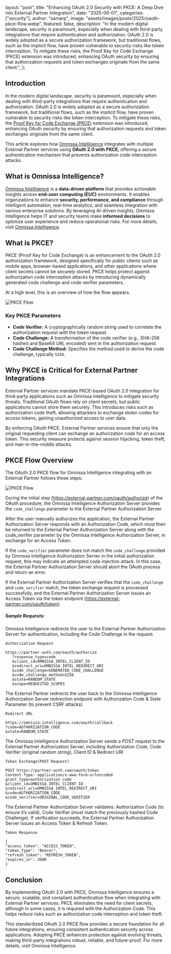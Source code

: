   layout: "post",
  title:
    "Enhancing OAuth 2.0 Security with PKCE: A Deep Dive into External Partner Integration",
  date: "2025-06-01",
  categories: ["security"],
  author: "samarp",
  image: "assets/images/posts/2025/oauth-pkce-flow.webp",
  featured: false,
  description:
    "In the modern digital landscape, security is paramount, especially when dealing with third-party integrations that require authentication and authorization. OAuth 2.0 is widely adopted as a secure authorization framework, but traditional flows, such as the implicit flow, have proven vulnerable to security risks like token interception. To mitigate these risks, the Proof Key for Code Exchange (PKCE) extension was introduced, enhancing OAuth security by ensuring that authorization requests and token exchanges originate from the same client.",
};

## Introduction

In the modern digital landscape, security is paramount, especially when dealing with third-party integrations that require authentication and authorization. OAuth 2.0 is widely adopted as a secure authorization framework, but traditional flows, such as the implicit flow, have proven vulnerable to security risks like token interception. To mitigate these risks, the [Proof Key for Code Exchange (PKCE)](https://datatracker.ietf.org/doc/html/rfc7636) extension was introduced, enhancing OAuth security by ensuring that authorization requests and token exchanges originate from the same client.

This article explores how [Omnissa Intelligence](https://techzone.omnissa.com/resource/what-omnissa-intelligence#where-to-learn-more) integrates with multiple External Partner services using **OAuth 2.0 with PKCE**, offering a secure authentication mechanism that prevents authorization code interception attacks.

## What is Omnissa Intelligence?

[Omnissa Intelligence](https://techzone.omnissa.com/resource/what-omnissa-intelligence#where-to-learn-more) is a **data-driven platform** that provides actionable insights across **end-user computing (EUC)** environments. It enables organizations to enhance **security, performance, and compliance** through intelligent automation, real-time analytics, and seamless integration with various enterprise solutions. By leveraging AI-driven insights, Omnissa Intelligence helps IT and security teams make **informed decisions** to optimize user experience and reduce operational risks. For more details, visit [Omnissa Intelligence](https://techzone.omnissa.com/resource/what-omnissa-intelligence#where-to-learn-more).

## What is PKCE?

PKCE (Proof Key for Code Exchange) is an enhancement to the OAuth 2.0 authorization framework, designed specifically for public clients such as mobile apps, browser-based applications, and other applications where client secrets cannot be securely stored. PKCE helps protect against authorization code interception attacks by introducing dynamically generated code challenge and code verifier parameters.

At a high level, this is an overview of how the flow appears.

![PKCE Flow](../assets/images/posts/2025/oauth-pkce-flow.webp "PKCE Flow")

### Key PKCE Parameters

- **Code Verifier:** A cryptographically random string used to correlate the authorization request with the token request.
- **Code Challenge:** A transformation of the code verifier (e.g., SHA-256 hashed and Base64 URL encoded) sent in the authorization request.
- **Code Challenge Method:** Specifies the method used to derive the code challenge, typically `S256`.

## Why PKCE is Critical for External Partner Integrations

External Partner services mandate PKCE-based OAuth 2.0 integration for third-party applications such as Omnissa Intelligence to mitigate security threats. Traditional OAuth flows rely on client secrets, but public applications cannot store them securely. This introduces risks such as authorization code theft, allowing attackers to exchange stolen codes for access tokens, gaining unauthorized access to user data.

By enforcing OAuth PKCE, External Partner services ensure that only the original requesting client can exchange an authorization code for an access token. This security measure protects against session hijacking, token theft, and man-in-the-middle attacks.

## PKCE Flow Overview

The OAuth 2.0 PKCE flow for Omnissa Intelligence integrating with an External Partner follows these steps:

![PKCE Flow](../assets/images/posts/2025/pkce-flow.webp "PKCE Flow")

During the initial step (https://external-partner.com/oauth/authorize) of the OAuth procedure, the Omnissa Intelligence Authorization Server provides the `code_challenge` parameter to the External Partner Authorization Server.

After the user manually authorizes the application, the External Partner Authorization Server responds with an Authorization Code, which must then be returned to the External Partner Authorization Server along with the code_verifier parameter by the Omnissa Intelligence Authorization Server, in exchange for an Access Token.

If the `code_verifier` parameter does not match the `code_challenge` provided by Omnissa Intelligence Authorization Server in the initial authorization request, this may indicate an attempted code injection attack. In this case, the External Partner Authorization Server should abort the OAuth process and return an error.

If the External Partner Authorization Server verifies that the `code_challenge` and `code_verifier` match, the token exchange request is processed successfully, and the External Partner Authorization Server issues an Access Token via the token endpoint (https://external-partner.com/oauth/token).

##### Sample Requests:

Omnissa Intelligence redirects the user to the External Partner Authorization Server for authentication, including the Code Challenge in the request.

```
Authorization Request

https://partner-auth.com/oauth/authorize
   ?response_type=code
   &client_id=OMNISSA_INTEL_CLIENT_ID
   &redirect_uri=OMNISSA_INTEL_REDIRECT_URI
   &code_challenge=GENERATED_CODE_CHALLENGE
   &code_challenge_method=S256
   &state=RANDOM_STATE
   &scope=REQUESTED_SCOPES
```

The External Partner redirects the user back to the Omnissa Intelligence Authorization Server redirection endpoint with Authorization Code & State Parameter (to prevent CSRF attacks)

```
Redirect URL

https://omnissa-intelligence.com/oauth/callback
?code=AUTHORIZATION_CODE
&state=RANDOM_STATE
```

The Omnissa Intelligence Authorization Server sends a POST request to the External Partner Authorization Server, including Authorization Code, Code Verifier (original random string), Client ID & Redirect URI

```
Token Exchange(POST Request)

POST https://partner-auth.com/oauth/token
Content-Type: application/x-www-form-urlencoded
grant_type=authorization_code
&client_id=OMNISSA_INTEL_CLIENT_ID
&redirect_uri=OMNISSA_INTEL_REDIRECT_URI
&code=AUTHORIZATION_CODE
&code_verifier=ORIGINAL_CODE_VERIFIER
```

The External Partner Authorization Server validates: Authorization Code (to ensure it’s valid), Code Verifier (must match the previously hashed Code Challenge). If verification succeeds, the External Partner Authorization Server issues an Access Token & Refresh Token.

```
Token Response

{
"access_token": "ACCESS_TOKEN",
"token_type": "Bearer",
"refresh_token": "REFRESH_TOKEN",
"expires_in": 3600
}
```

## Conclusion

By implementing OAuth 2.0 with PKCE, Omnissa Intelligence ensures a secure, scalable, and compliant authentication flow when integrating with External Partner services. PKCE eliminates the need for client secrets, although in some cases, it is required with the Authorization Code. This helps reduce risks such as authorization code interception and token theft.

This standardized OAuth 2.0 PKCE flow provides a secure foundation for all future integrations, ensuring consistent authentication security across applications. Adopting PKCE enhances protection against evolving threats, making third-party integrations robust, reliable, and future-proof. For more details, visit Omnissa Intelligence.
